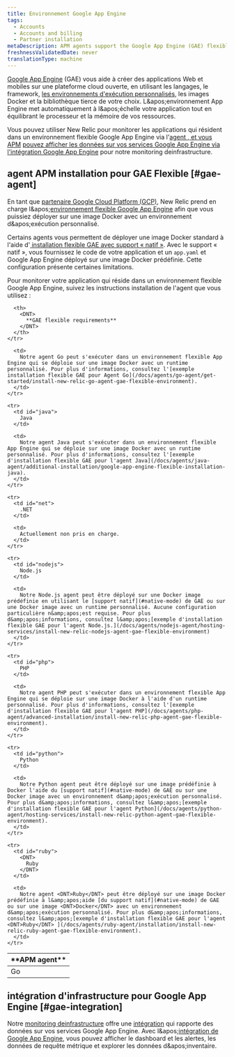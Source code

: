 ```yaml
---
title: Environnement Google App Engine
tags:
  - Accounts
  - Accounts and billing
  - Partner installation
metaDescription: APM agents support the Google App Engine (GAE) flexible environment to build web and mobile apps on an open cloud platform.
freshnessValidatedDate: never
translationType: machine
---
```


[Google App Engine](https://cloud.google.com/appengine/) (GAE) vous aide à créer des applications Web et mobiles sur une plateforme cloud ouverte, en utilisant les langages, le framework, [les environnements d'exécution personnalisés](https://cloud.google.com/appengine/docs/flexible/custom-runtimes/), les images Docker et la bibliothèque tierce de votre choix. L&amp;apos;environnement App Engine met automatiquement à l&amp;apos;échelle votre application tout en équilibrant le processeur et la mémoire de vos ressources.

Vous pouvez utiliser New Relic pour monitorer les applications qui résident dans un environnement flexible Google App Engine via l'[agent , et vous APM](#gae-agent) [pouvez afficher les données sur vos services Google App Engine via l'intégration Google App Engine](#gae-integration) pour notre monitoring deinfrastructure.

## agent APM installation pour GAE Flexible [#gae-agent]

En tant que [partenaire Google Cloud Platform (GCP)](https://newrelic.com/partner/gcp), New Relic prend en charge l&amp;apos;[environnement flexible Google App Engine](https://cloud.google.com/appengine/docs/flexible/) afin que vous puissiez déployer sur une image Docker avec un environnement d&amp;apos;exécution personnalisé.

Certains agents vous permettent de déployer une image Docker standard à l'aide d'[ installation flexible GAE avec support « natif »](https://cloud.google.com/appengine/docs/flexible/). Avec le support « natif », vous fournissez le code de votre application et un `app.yaml` et Google App Engine déployé sur une image Docker prédéfinie. Cette configuration présente certaines limitations.

Pour monitorer votre application qui réside dans un environnement flexible Google App Engine, suivez les instructions installation de l'agent <InlinePopover type="apm" />que vous utilisez :

<table>
  <thead>
    <tr>
      <th style={{ width: "150px" }}>
        <DNT>
          **APM agent**
        </DNT>
      </th>

      <th>
        <DNT>
          **GAE flexible requirements**
        </DNT>
      </th>
    </tr>
  </thead>

  <tbody>
    <tr>
      <td id="go">
        Go
      </td>

      <td>
        Notre agent Go peut s'exécuter dans un environnement flexible App Engine qui se déploie sur une image Docker avec un runtime personnalisé. Pour plus d'informations, consultez l'[exemple installation flexible GAE pour Agent Go](/docs/agents/go-agent/get-started/install-new-relic-go-agent-gae-flexible-environment).
      </td>
    </tr>

    <tr>
      <td id="java">
        Java
      </td>

      <td>
        Notre agent Java peut s'exécuter dans un environnement flexible App Engine qui se déploie sur une image Docker avec un runtime personnalisé. Pour plus d'informations, consultez l'[exemple d'installation flexible GAE pour l'agent Java](/docs/agents/java-agent/additional-installation/google-app-engine-flexible-installation-java).
      </td>
    </tr>

    <tr>
      <td id="net">
        .NET
      </td>

      <td>
        Actuellement non pris en charge.
      </td>
    </tr>

    <tr>
      <td id="nodejs">
        Node.js
      </td>

      <td>
        Notre Node.js agent peut être déployé sur une Docker image prédéfinie en utilisant le [support natif](#native-mode) de GAE ou sur une Docker image avec un runtime personnalisé. Aucune configuration particulière n&amp;apos;est requise. Pour plus d&amp;apos;informations, consultez l&amp;apos;[exemple d'installation flexible GAE pour l'agent Node.js.](/docs/agents/nodejs-agent/hosting-services/install-new-relic-nodejs-agent-gae-flexible-environment)
      </td>
    </tr>

    <tr>
      <td id="php">
        PHP
      </td>

      <td>
        Notre agent PHP peut s'exécuter dans un environnement flexible App Engine qui se déploie sur une image Docker à l'aide d'un runtime personnalisé. Pour plus d'informations, consultez l'[exemple d'installation flexible GAE pour l'agent PHP](/docs/agents/php-agent/advanced-installation/install-new-relic-php-agent-gae-flexible-environment).
      </td>
    </tr>

    <tr>
      <td id="python">
        Python
      </td>

      <td>
        Notre Python agent peut être déployé sur une image prédéfinie à Docker l'aide du [support natif](#native-mode) de GAE ou sur une Docker image avec un environnement d&amp;apos;exécution personnalisé. Pour plus d&amp;apos;informations, consultez l&amp;apos;[exemple d'installation flexible GAE pour l'agent Python](/docs/agents/python-agent/hosting-services/install-new-relic-python-agent-gae-flexible-environment).
      </td>
    </tr>

    <tr>
      <td id="ruby">
        <DNT>
          Ruby
        </DNT>
      </td>

      <td>
        Notre agent <DNT>Ruby</DNT> peut être déployé sur une image Docker prédéfinie à l&amp;apos;aide [du support natif](#native-mode) de GAE ou sur une image <DNT>Docker</DNT> avec un environnement d&amp;apos;exécution personnalisé. Pour plus d&amp;apos;informations, consultez l&amp;apos;[exemple d'installation flexible GAE pour l'agent <DNT>Ruby</DNT> ](/docs/agents/ruby-agent/installation/install-new-relic-ruby-agent-gae-flexible-environment).
      </td>
    </tr>
  </tbody>
</table>

## intégration d'infrastructure pour Google App Engine [#gae-integration]

Notre [monitoring deinfrastructure](/docs/infrastructure) offre une [intégration](/docs/infrastructure/introduction-infra-monitoring) qui rapporte des données sur vos services Google App Engine. Avec l&amp;apos;[intégration de Google App Engine](/docs/gcp-gcp_appengine-integration), vous pouvez afficher le dashboard et les alertes, les données de requête métrique et explorer les données d&amp;apos;inventaire.